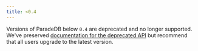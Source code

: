 ```yaml
---
title: <0.4
---
```


Versions of ParadeDB below `0.4` are deprecated and no longer supported. We've preserved
[documentation for the deprecated API](/v0.4/quickstart) but recommend that all users upgrade to the
latest version.
